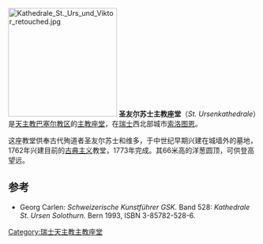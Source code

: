 [[File:Kathedrale_St._Urs_und_Viktor_retouched.jpg|220px]]
'''圣友尔苏士主教座堂'''（''St. Ursenkathedrale''）是[[天主教巴塞尔教区|天主教巴塞尔教区]]的[[主教座堂|主教座堂]]，在[[瑞士|瑞士]]西北部城市[[索洛图恩|索洛图恩]]。

这座教堂供奉古代殉道者圣友尔苏士和维多，于中世纪早期兴建在城墙外的墓地，1762年兴建目前的[[古典主义|古典主义]]教堂，1773年完成。其66米高的洋葱圆顶，可供登高望远。

==参考==
* Georg Carlen: ''Schweizerische Kunstführer GSK.'' Band 528: ''Kathedrale St. Ursen Solothurn.'' Bern 1993, ISBN 3-85782-528-6.
<references />
{{Commonscat|Cathedral Saint Ursus|St. Ursenkathedrale}}
{{Coordinate |NS=47/12/30/N |EW=7/32/22/E |type=landmark |region=CH-SO}}

[[Category:瑞士天主教主教座堂|Category:瑞士天主教主教座堂]]
